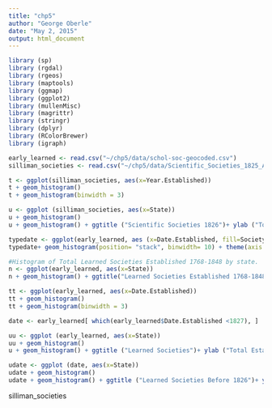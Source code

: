 ```yaml
---
title: "chp5"
author: "George Oberle"
date: "May 2, 2015"
output: html_document
---
```


```r
library (sp)
library (rgdal)
library (rgeos)
library (maptools)
library (ggmap)
library (ggplot2)
library (mullenMisc)
library (magrittr)
library (stringr)
library (dplyr)
library (RColorBrewer)
library (igraph)

```


```r
early_learned <- read.csv("~/chp5/data/schol-soc-geocoded.csv")
silliman_societies <- read.csv("~/chp5/data/Scientific_Societies_1825_American_Journal_of_Science_and_Arts.csv")
```

```r
t <- ggplot(silliman_societies, aes(x=Year.Established))
t + geom_histogram()
t + geom_histogram(binwidth = 3)

u <- ggplot (silliman_societies, aes(x=State))
u + geom_histogram()
u + geom_histogram() + ggtitle ("Scientific Societies 1826")+ ylab ("Total Established")
```



```r
typedate <- ggplot(early_learned, aes (x=Date.Established, fill=Society))
typedate+ geom_histogram(position= "stack", binwidth= 10) + theme(axis.text.x = element_text(face = "bold", angle = 60, hjust = 1, size = 8)) +ggtitle("Learned Societies by Date Established") + ylab("Total Established") + xlab ("Year Established")
```

```r
#Histogram of Total Learned Societies Established 1768-1848 by state.
n <- ggplot(early_learned, aes(x=State))
n + geom_histogram() + ggtitle("Learned Societies Established 1768-1848") + ylab("Total Established")
```

```r
tt <- ggplot(early_learned, aes(x=Date.Established))
tt + geom_histogram()
tt + geom_histogram(binwidth = 3)

date <- early_learned[ which(early_learned$Date.Established <1827), ]

uu <- ggplot (early_learned, aes(x=State))
uu + geom_histogram()
u + geom_histogram() + ggtitle ("Learned Societies")+ ylab ("Total Established")

udate <- ggplot (date, aes(x=State))
udate + geom_histogram()
udate + geom_histogram() + ggtitle ("Learned Societies Before 1826")+ ylab ("Total Established")

```


silliman_societies 
